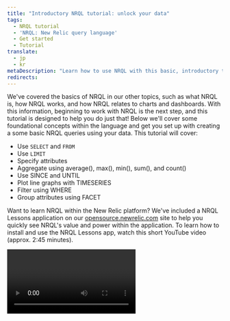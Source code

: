 ```yaml
---
title: "Introductory NRQL tutorial: unlock your data"
tags:
  - NRQL tutorial
  - 'NRQL: New Relic query language'
  - Get started
  - Tutorial
translate:
  - jp
  - kr
metaDescription: "Learn how to use NRQL with this basic, introductory tutorial."
redirects:
---
```


We've covered the basics of NRQL in our other topics, such as what NRQL is, how NRQL works, and how NRQL relates to charts and dashboards. With this information, beginning to work with NRQL is the next step, and this tutorial is designed to help you do just that! Below we'll cover some foundational concepts within the language and get you set up with creating a some basic NRQL queries using your data. This tutorial will cover:
* Use `SELECT` and `FROM`
* Use `LIMIT`
* Specify attributes
* Aggregate using average(), max(), min(), sum(), and count()
* Use SINCE and UNTIL
* Plot line graphs with TIMESERIES
* Filter using WHERE
* Group attributes using FACET

Want to learn NRQL within the New Relic platform? We've included a NRQL Lessons application on our [opensource.newrelic.com](https://opensource.newrelic.com/projects/newrelic/nr1-learn-nrql) site to help you quickly see NRQL's value and power within the application. To learn how to install and use the NRQL Lessons app, watch this short YouTube video (approx. 2:45 minutes).

<Video
  id="3UHEHbprs6I"
  type="youtube"
/>
